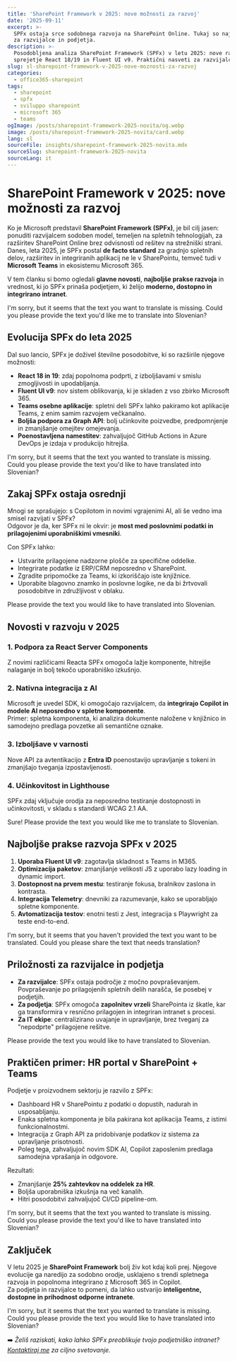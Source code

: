 ```yaml
---
title: 'SharePoint Framework v 2025: nove možnosti za razvoj'
date: '2025-09-11'
excerpt: >-
  SPFx ostaja srce sodobnega razvoja na SharePoint Online. Tukaj so najnovejše novosti, najboljše prakse in priložnosti
  za razvijalce in podjetja.
description: >-
  Posodobljena analiza SharePoint Framework (SPFx) v letu 2025: nove različice, integracija z Teams in Microsoft Graph,
  sprejetje React 18/19 in Fluent UI v9. Praktični nasveti za razvijalce in IT managerje.
slug: sl-sharepoint-framework-v-2025-nove-moznosti-za-razvoj
categories:
  - office365-sharepoint
tags:
  - sharepoint
  - spfx
  - sviluppo sharepoint
  - microsoft 365
  - teams
ogImage: /posts/sharepoint-framework-2025-novita/og.webp
image: /posts/sharepoint-framework-2025-novita/card.webp
lang: sl
sourceFile: insights/sharepoint-framework-2025-novita.mdx
sourceSlug: sharepoint-framework-2025-novita
sourceLang: it
---
```


# SharePoint Framework v 2025: nove možnosti za razvoj

Ko je Microsoft predstavil **SharePoint Framework (SPFx)**, je bil cilj jasen: ponuditi razvijalcem sodoben model, temeljen na spletnih tehnologijah, za razširitev SharePoint Online brez odvisnosti od rešitev na strežniški strani.  
Danes, leta 2025, je SPFx postal **de facto standard** za gradnjo spletnih delov, razširitev in integriranih aplikacij ne le v SharePointu, temveč tudi v **Microsoft Teams** in ekosistemu Microsoft 365.

V tem članku si bomo ogledali **glavne novosti**, **najboljše prakse razvoja** in vrednost, ki jo SPFx prinaša podjetjem, ki želijo **moderno, dostopno in integrirano intranet**.

I'm sorry, but it seems that the text you want to translate is missing. Could you please provide the text you'd like me to translate into Slovenian?

## Evolucija SPFx do leta 2025

Dal suo lancio, SPFx je doživel številne posodobitve, ki so razširile njegove možnosti:

- **React 18 in 19**: zdaj popolnoma podprti, z izboljšavami v smislu zmogljivosti in upodabljanja.  
- **Fluent UI v9**: nov sistem oblikovanja, ki je skladen z vso zbirko Microsoft 365.  
- **Teams osebne aplikacije**: spletni deli SPFx lahko pakiramo kot aplikacije Teams, z enim samim razvojem večkanalno.  
- **Boljša podpora za Graph API**: bolj učinkovite poizvedbe, predpomnjenje in zmanjšanje omejitev omejevanja.  
- **Poenostavljena namestitev**: zahvaljujoč GitHub Actions in Azure DevOps je izdaja v produkcijo hitrejša.

I'm sorry, but it seems that the text you wanted to translate is missing. Could you please provide the text you'd like to have translated into Slovenian?

## Zakaj SPFx ostaja osrednji

Mnogi se sprašujejo: s Copilotom in novimi vgrajenimi AI, ali še vedno ima smisel razvijati v SPFx?  
Odgovor je da, ker SPFx ni le okvir: je **most med poslovnimi podatki in prilagojenimi uporabniškimi vmesniki**.

Con SPFx lahko:
- Ustvarite prilagojene nadzorne plošče za specifične oddelke.  
- Integrirate podatke iz ERP/CRM neposredno v SharePoint.  
- Zgradite pripomočke za Teams, ki izkoriščajo iste knjižnice.  
- Uporabite blagovno znamko in poslovne logike, ne da bi žrtvovali posodobitve in združljivost v oblaku.

Please provide the text you would like to have translated into Slovenian.

## Novosti v razvoju v 2025

### 1. Podpora za React Server Components
Z novimi različicami Reacta SPFx omogoča lažje komponente, hitrejše nalaganje in bolj tekočo uporabniško izkušnjo.

### 2. Nativna integracija z AI
Microsoft je uvedel SDK, ki omogočajo razvijalcem, da **integrirajo Copilot in modele AI neposredno v spletne komponente**.  
Primer: spletna komponenta, ki analizira dokumente naložene v knjižnico in samodejno predlaga povzetke ali semantične oznake.

### 3. Izboljšave v varnosti
Nove API za avtentikacijo z **Entra ID** poenostavijo upravljanje s tokeni in zmanjšajo tveganja izpostavljenosti.

### 4. Učinkovitost in Lighthouse
SPFx zdaj vključuje orodja za neposredno testiranje dostopnosti in učinkovitosti, v skladu s standardi WCAG 2.1 AA.

Sure! Please provide the text you would like me to translate to Slovenian.

## Najboljše prakse razvoja SPFx v 2025

1. **Uporaba Fluent UI v9**: zagotavlja skladnost s Teams in M365.  
2. **Optimizacija paketov**: zmanjšanje velikosti JS z uporabo lazy loading in dynamic import.  
3. **Dostopnost na prvem mestu**: testiranje fokusa, bralnikov zaslona in kontrasta.  
4. **Integracija Telemetry**: dnevniki za razumevanje, kako se uporabljajo spletne komponente.  
5. **Avtomatizacija testov**: enotni testi z Jest, integracija s Playwright za teste end-to-end.

I'm sorry, but it seems that you haven't provided the text you want to be translated. Could you please share the text that needs translation?

## Priložnosti za razvijalce in podjetja

- **Za razvijalce**: SPFx ostaja področje z močno povpraševanjem. Povpraševanje po prilagojenih spletnih delih narašča, še posebej v podjetjih.  
- **Za podjetja**: SPFx omogoča **zapolnitev vrzeli** SharePointa iz škatle, kar ga transformira v resnično prilagojen in integriran intranet s procesi.  
- **Za IT ekipe**: centralizirano uvajanje in upravljanje, brez tveganj za "nepodprte" prilagojene rešitve.

Please provide the text you would like to have translated to Slovenian.

## Praktičen primer: HR portal v SharePoint + Teams

Podjetje v proizvodnem sektorju je razvilo z SPFx:
- Dashboard HR v SharePointu z podatki o dopustih, nadurah in usposabljanju.
- Enaka spletna komponenta je bila pakirana kot aplikacija Teams, z istimi funkcionalnostmi.
- Integracija z Graph API za pridobivanje podatkov iz sistema za upravljanje prisotnosti.
- Poleg tega, zahvaljujoč novim SDK AI, Copilot zaposlenim predlaga samodejna vprašanja in odgovore.

Rezultati:  
- Zmanjšanje **25% zahtevkov na oddelek za HR**.  
- Boljša uporabniška izkušnja na več kanalih.  
- Hitri posodobitvi zahvaljujoč CI/CD pipeline-om.

I'm sorry, but it seems that the text you wanted to translate is missing. Could you please provide the text you'd like to have translated into Slovenian?

## Zaključek

V letu 2025 je **SharePoint Framework** bolj živ kot kdaj koli prej. Njegove evolucije ga naredijo za sodobno orodje, usklajeno s trendi spletnega razvoja in popolnoma integrirano z Microsoft 365 in Copilot.  
Za podjetja in razvijalce to pomeni, da lahko ustvarijo **inteligentne, dostopne in prihodnost odporne intranete**.

I'm sorry, but it seems that the text you wanted to translate is missing. Could you please provide the text you would like to have translated into Slovenian?

➡️ *Želiš raziskati, kako lahko SPFx preoblikuje tvojo podjetniško intranet? [Kontaktiraj me](/contact) za ciljno svetovanje.*